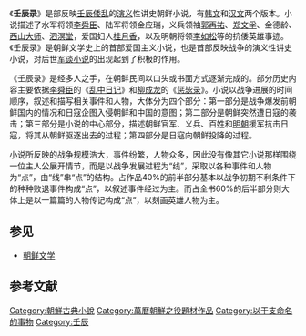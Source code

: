 《'''壬辰录'''》是部反映[[壬辰倭乱|壬辰倭乱]]的[[演义|演义]]性讲史朝鲜小说，有[[韩文|韩文]]和[[汉文|汉文]]两个版本。小说描述了水军将领[[李舜臣_(朝鮮)|李舜臣]]、陆军将领金应瑞，义兵领袖[[郭再祐|郭再祐]]、[[郑文孚|郑文孚]]、金德龄、[[西山大师|西山大师]]、[[泗溟堂|泗溟堂]]，爱国妇人[[桂月香|桂月香]]，以及明朝将领[[李如松|李如松]]等的抗倭英雄事迹。《壬辰录》是朝鲜文学史上的首部爱国主义小说，也是首部反映战争的演义性讲史小说，对后世[[军谈小说|军谈小说]]的出现起到了积极的作用。{{r|通史|韦旭昇|page1=873-893|page2=269-277}}

《壬辰录》是经多人之手，在朝鲜民间以口头或书面方式逐渐完成的。部分历史内容主要依据[[李舜臣_(朝鮮)|李舜臣]]的《[[乱中日记|乱中日记]]》和[[柳成龙|柳成龙]]的《[[惩毖录|惩毖录]]》。小说以战争进展的时间顺序，叙述和描写相关事件和人物，大体分为四个部分：第一部分是战争爆发前朝鲜国内的情况和日寇企图入侵朝鲜和中国的意图；第二部分是朝鲜突然遭日寇的袭击；第三部分是小说的中心部分，描述朝鲜官军、义兵、百姓和[[明朝|明朝]]援军抗击日寇，将其从朝鲜驱逐出去的过程；第四部分是日寇向朝鲜投降的过程。{{r|通史|page=874-877}}

小说所反映的战争规模浩大，事件纷繁，人物众多，因此没有像其它小说那样围绕一位主人公展开情节，而是以战争发展过程为“线”，采取以各种事件和人物为“点”，由“线”串“点”的结构。占作品40%的前半部分基本以战争初期不利条件下的种种败退事件构成“点”，以叙述事件经过为主。而占全书60%的后半部分则大体上是以一篇篇的人物传记构成“点”，以刻画英雄人物为主。{{r|通史|page=880-881}}

==参见==
*[[朝鲜文学|朝鲜文学]]

==参考文献==
{{Reflist|refs=
<ref name="通史">{{cite book |author=李岩|coauthors=徐建顺、池水涌、俞成云  |title=《朝鲜文学通史》|year=2010年9月 |publisher=社会科学文献出版社 |location=北京|ISBN=978-7-5097-1511-6}}</ref>
<ref name="韦旭昇">{{cite book |author=韦旭昇著 |coauthors= |title=《韩国文学史》|year=2008年7月 |publisher=北京大学出版社 |location=北京|ISBN=978-7-301-14042-0}}</ref>
}}

[[Category:朝鮮古典小說|Category:朝鮮古典小說]]
[[Category:萬曆朝鮮之役題材作品|Category:萬曆朝鮮之役題材作品]]
[[Category:以干支命名的事物|Category:以干支命名的事物]]
[[Category:壬辰|Category:壬辰]]